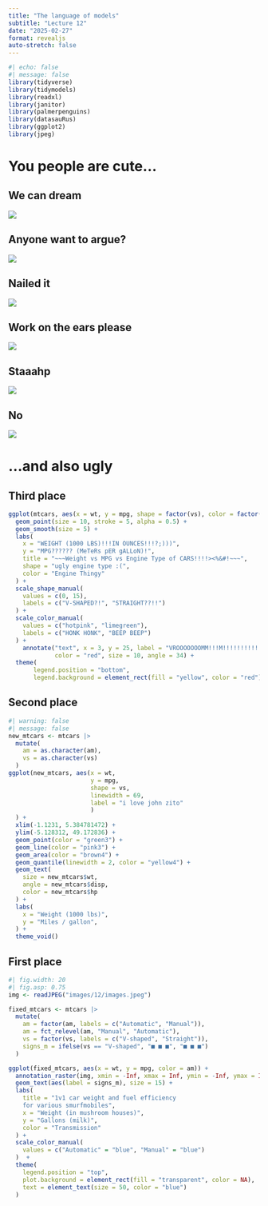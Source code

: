 ```yaml
---
title: "The language of models"
subtitle: "Lecture 12"
date: "2025-02-27"
format: revealjs
auto-stretch: false
---
```


```r
#| echo: false 
#| message: false
library(tidyverse)
library(tidymodels)
library(readxl)
library(janitor)
library(palmerpenguins)
library(datasauRus)
library(ggplot2)
library(jpeg)
```

# You people are cute...

## We can dream

![](images/12/sta199-cute-1.png){fig-align="center"}

## Anyone want to argue?

![](images/12/sta199-cute-2.png){fig-align="center"}

## Nailed it

![](images/12/sta199-cute-3.png){fig-align="center"}

## Work on the ears please

![](images/12/sta199-cute-4.png){fig-align="center"}

## Staaahp

![](images/12/sta199-cute-5.png){fig-align="center"}

## No

![](images/12/sta199-cute-6.png){fig-align="center"}

# ...and also ugly

## Third place {.scrollable}

```r
ggplot(mtcars, aes(x = wt, y = mpg, shape = factor(vs), color = factor(vs))) +
  geom_point(size = 10, stroke = 5, alpha = 0.5) + 
  geom_smooth(size = 5) +
  labs(
    x = "WEIGHT (1000 LBS)!!!IN OUNCES!!!?;)))",
    y = "MPG?????? (MeTeRs pER gALLoN)!",
    title = "~~~Weight vs MPG vs Engine Type of CARS!!!!><%&#!~~~",
    shape = "ugly engine type :(",
    color = "Engine Thingy"
  ) +
  scale_shape_manual(
    values = c(0, 15),  
    labels = c("V-SHAPED?!", "STRAIGHT??!!")
  ) +
  scale_color_manual(
    values = c("hotpink", "limegreen"),
    labels = c("HONK HONK", "BEEP BEEP")
  ) +
    annotate("text", x = 3, y = 25, label = "VROOOOOOOMM!!!M!!!!!!!!!!!!!!", 
             color = "red", size = 10, angle = 34) +
  theme(
       legend.position = "bottom",
       legend.background = element_rect(fill = "yellow", color = "red"))
```

## Second place {.scrollable}

```r
#| warning: false
#| message: false
new_mtcars <- mtcars |>
  mutate(
    am = as.character(am),
    vs = as.character(vs)
  )
ggplot(new_mtcars, aes(x = wt,
                       y = mpg,
                       shape = vs,
                       linewidth = 69,
                       label = "i love john zito"
                       )
  ) +
  xlim(-1.1231, 5.384781472) +
  ylim(-5.128312, 49.172836) +
  geom_point(color = "green3") +
  geom_line(color = "pink3") +
  geom_area(color = "brown4") +
  geom_quantile(linewidth = 2, color = "yellow4") +
  geom_text(
    size = new_mtcars$wt,
    angle = new_mtcars$disp,
    color = new_mtcars$hp
  ) +
  labs(
    x = "Weight (1000 lbs)",
    y = "Miles / gallon",
  ) +
  theme_void()
```

## First place {.scrollable}

```r
#| fig.width: 20
#| fig.asp: 0.75
img <- readJPEG("images/12/images.jpeg")

fixed_mtcars <- mtcars |>
  mutate(
    am = factor(am, labels = c("Automatic", "Manual")),
    am = fct_relevel(am, "Manual", "Automatic"),
    vs = factor(vs, labels = c("V-shaped", "Straight")),
    signs_m = ifelse(vs == "V-shaped", "■ ■ ■", "■ ■ ■")
  )

ggplot(fixed_mtcars, aes(x = wt, y = mpg, color = am)) +
  annotation_raster(img, xmin = -Inf, xmax = Inf, ymin = -Inf, ymax = Inf) +
  geom_text(aes(label = signs_m), size = 15) +
  labs(
    title = "1v1 car weight and fuel efficiency
    for various smurfmobiles",
    x = "Weight (in mushroom houses)",
    y = "Gallons (milk)",
    color = "Transmission"
  ) +
  scale_color_manual(
    values = c("Automatic" = "blue", "Manual" = "blue")
  )  +
  theme(
    legend.position = "top",
    plot.background = element_rect(fill = "transparent", color = NA),
    text = element_text(size = 50, color = "blue")
  )

```



